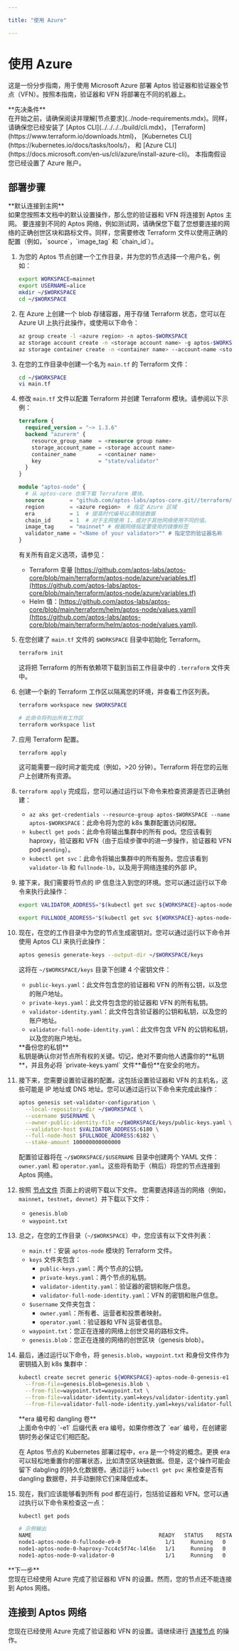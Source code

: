 ```yaml
---

title: "使用 Azure"

---
```



# 使用 Azure

这是一份分步指南，用于使用 Microsoft Azure 部署 Aptos 验证器和验证器全节点（VFN）。按照本指南，验证器和 VFN 将部署在不同的机器上。

<Callout type="warning">
**先决条件** <br/>
在开始之前，请确保阅读并理解[节点要求](../node-requirements.mdx)。同样，请确保您已经安装了 [Aptos CLI](../../../../build/cli.mdx)，
[Terraform](https://www.terraform.io/downloads.html)， 
[Kubernetes CLI](https://kubernetes.io/docs/tasks/tools/)， 
和 [Azure CLI](https://docs.microsoft.com/en-us/cli/azure/install-azure-cli)。 本指南假设您已经设置了 Azure 账户。
</Callout>

## 部署步骤

<Callout type="info">
**默认连接到主网**<br />
如果您按照本文档中的默认设置操作，那么您的验证器和 VFN 将连接到 Aptos 主网。
要连接到不同的 Aptos 网络，例如测试网，请确保您下载了您想要连接的网络的正确创世区块和路标文件。同样，您需要修改 Terraform 文件以使用正确的配置（例如，`source`，`image_tag` 和 `chain_id`）。
</Callout>

1. 为您的 Aptos 节点创建一个工作目录，并为您的节点选择一个用户名，例如：

   ```bash filename="Terminal"
   export WORKSPACE=mainnet
   export USERNAME=alice
   mkdir ~/$WORKSPACE
   cd ~/$WORKSPACE
   ```

2. 在 Azure 上创建一个 blob 存储容器，用于存储 Terraform 状态，您可以在 Azure UI 上执行此操作，或使用以下命令：

   ```bash filename="Terminal"
   az group create -l <azure region> -n aptos-$WORKSPACE
   az storage account create -n <storage account name> -g aptos-$WORKSPACE -l <azure region> --sku Standard_LRS
   az storage container create -n <container name> --account-name <storage account name> --resource-group aptos-$WORKSPACE
   ```

3. 在您的工作目录中创建一个名为 `main.tf` 的 Terraform 文件：

   ```bash filename="Terminal"
   cd ~/$WORKSPACE
   vi main.tf
   ```

4. 修改 `main.tf` 文件以配置 Terraform 并创建 Terraform 模块。请参阅以下示例：

   ```terraform filename="main.tf"
   terraform {
     required_version = "~> 1.3.6"
     backend "azurerm" {
       resource_group_name  = <resource group name>
       storage_account_name = <storage account name>
       container_name       = <container name>
       key                  = "state/validator"
     }
   }

   module "aptos-node" {
     # 从 aptos-core 仓库下载 Terraform 模块。
     source        = "github.com/aptos-labs/aptos-core.git//terraform/aptos-node/azure?ref=mainnet"
     region        = <azure region>  # 指定 Azure 区域
     era           = 1  # 提高时代编号以清除链数据
     chain_id      = 1  # 对于主网使用 1，或对于其他网络使用不同的值。
     image_tag     = "mainnet" # 根据网络指定要使用的镜像标签
     validator_name = "<Name of your validator>"" # 指定您的验证器名称
   }
   ```

   有关所有自定义选项，请参见：

   - Terraform 变量 [https://github.com/aptos-labs/aptos-core/blob/main/terraform/aptos-node/azure/variables.tf](https://github.com/aptos-labs/aptos-core/blob/main/terraform/aptos-node/azure/variables.tf)
   - Helm 值：[https://github.com/aptos-labs/aptos-core/blob/main/terraform/helm/aptos-node/values.yaml](https://github.com/aptos-labs/aptos-core/blob/main/terraform/helm/aptos-node/values.yaml).

5. 在您创建了 `main.tf` 文件的 `$WORKSPACE` 目录中初始化 Terraform。

   ```bash filename="Terminal"
   terraform init
   ```

   这将把 Terraform 的所有依赖项下载到当前工作目录中的 `.terraform` 文件夹中。

6. 创建一个新的 Terraform 工作区以隔离您的环境，并查看工作区列表。

   ```bash filename="Terminal"
   terraform workspace new $WORKSPACE

   # 此命令将列出所有工作区
   terraform workspace list
   ```

7. 应用 Terraform 配置。

   ```bash filename="Terminal"
   terraform apply
   ```

   这可能需要一段时间才能完成（例如，>20 分钟）。Terraform 将在您的云账户上创建所有资源。

8. `terraform apply` 完成后，您可以通过运行以下命令来检查资源是否已正确创建：

   - `az aks get-credentials --resource-group aptos-$WORKSPACE --name aptos-$WORKSPACE`：此命令将为您的 k8s 集群配置访问权限。
   - `kubectl get pods`：此命令将输出集群中的所有 pod。您应该看到 haproxy，验证器和 VFN（由于后续步骤中的进一步操作，验证器和 VFN pod `pending`）。
   - `kubectl get svc`：此命令将输出集群中的所有服务。您应该看到 `validator-lb` 和 `fullnode-lb`，以及用于网络连接的外部 IP。

9. 接下来，我们需要将节点的 IP 信息注入到您的环境。您可以通过运行以下命令来执行此操作：

   ```bash filename="Terminal"
   export VALIDATOR_ADDRESS="$(kubectl get svc ${WORKSPACE}-aptos-node-0-validator-lb --output jsonpath='{.status.loadBalancer.ingress[0].hostname}')"

   export FULLNODE_ADDRESS="$(kubectl get svc ${WORKSPACE}-aptos-node-0-fullnode-lb --output jsonpath='{.status.loadBalancer.ingress[0].hostname}')"
   ```

10. 现在，在您的工作目录中为您的节点生成密钥对。您可以通过运行以下命令并使用 Aptos CLI 来执行此操作：

    ```bash filename="Terminal"
    aptos genesis generate-keys --output-dir ~/$WORKSPACE/keys
    ```

    这将在 `~/$WORKSPACE/keys` 目录下创建 4 个密钥文件：

    - `public-keys.yaml`：此文件包含您的验证器和 VFN 的所有公钥，以及您的账户地址。
    - `private-keys.yaml`：此文件包含您的验证器和 VFN 的所有私钥。
    - `validator-identity.yaml`：此文件包含验证器的公钥和私钥，以及您的账户地址。
    - `validator-full-node-identity.yaml`：此文件包含 VFN 的公钥和私钥，以及您的账户地址。

    <Callout type="warning">
    **备份您的私钥** <br />
    私钥是确认你对节点所有权的关键。切记，绝对不要向他人透露你的**私钥**，并且务必将 `private-keys.yaml` 文件**备份**在安全的地方。
    </Callout>

11. 接下来，您需要设置验证器的配置。这包括设置验证器和 VFN 的主机名，这些可能是 IP 地址或 DNS 地址。您可以通过运行以下命令来完成此操作：

    ```bash filename="Terminal"
    aptos genesis set-validator-configuration \
      --local-repository-dir ~/$WORKSPACE \
      --username $USERNAME \
      --owner-public-identity-file ~/$WORKSPACE/keys/public-keys.yaml \
      --validator-host $VALIDATOR_ADDRESS:6180 \
      --full-node-host $FULLNODE_ADDRESS:6182 \
      --stake-amount 100000000000000
    ```

    配置验证器将在 `~/$WORKSPACE/$USERNAME` 目录中创建两个 YAML 文件：`owner.yaml` 和 `operator.yaml`。这些将有助于（稍后）将您的节点连接到 Aptos 网络。

12. 按照 [节点文件](../../configure/node-files-all-networks.mdx) 页面上的说明下载以下文件。
    您需要选择适当的网络（例如，`mainnet`，`testnet`，`devnet`）并下载以下文件：

    - `genesis.blob`
    - `waypoint.txt`

13. 总之，在您的工作目录（`~/$WORKSPACE`）中，您应该有以下文件列表：

    - `main.tf`：安装 `aptos-node` 模块的 Terraform 文件。
    - `keys` 文件夹包含：
      - `public-keys.yaml`：两个节点的公钥。
      - `private-keys.yaml`：两个节点的私钥。
      - `validator-identity.yaml`：验证器的密钥和账户信息。
      - `validator-full-node-identity.yaml`：VFN 的密钥和账户信息。
    - `$username` 文件夹包含：
      - `owner.yaml`：所有者、运营者和投票者映射。
      - `operator.yaml`：验证器和 VFN 运营者信息。
    - `waypoint.txt`：您正在连接的网络上创世交易的路标文件。
    - `genesis.blob`：您正在连接的网络的创世区块（genesis blob）。

14. 最后，通过运行以下命令，将 `genesis.blob`，`waypoint.txt` 和身份文件作为密钥插入到 k8s 集群中：

    ```bash filename="Terminal"
    kubectl create secret generic ${WORKSPACE}-aptos-node-0-genesis-e1 \
      --from-file=genesis.blob=genesis.blob \
      --from-file=waypoint.txt=waypoint.txt \
      --from-file=validator-identity.yaml=keys/validator-identity.yaml \
      --from-file=validator-full-node-identity.yaml=keys/validator-full-node-identity.yaml
    ```

    <Callout type="warning">
    **era 编号和 dangling 卷**<br />
    上面命令中的 `-e1` 后缀代表 era 编号。如果你修改了 `ear` 编号，在创建密钥时务必保证它们相匹配。

    在 Aptos 节点的 Kubernetes 部署过程中，`era` 是一个特定的概念。更换 era 可以轻松地重置你的部署状态，比如清空区块链数据。但是，这个操作可能会留下 dabgling 的持久化数据卷。通过运行 `kubectl get pvc` 来检查是否有 dangling 数据卷，并手动删除它们来降低成本。
    </Callout>

15. 现在，我们应该能够看到所有 pod 都在运行，包括验证器和 VFN。您可以通过执行以下命令来检查这一点：

    ```bash filename="Terminal"
    kubectl get pods

    # 示例输出
    NAME                                        READY   STATUS    RESTARTS   AGE
    node1-aptos-node-0-fullnode-e9-0              1/1     Running   0          4h31m
    node1-aptos-node-0-haproxy-7cc4c5f74c-l4l6n   1/1     Running   0          4h40m
    node1-aptos-node-0-validator-0                1/1     Running   0          4h30m
    ```

<Callout type="warning">
**下一步** <br />
您现在已经使用 Azure 完成了验证器和 VFN 的设置。然而，您的节点还不能连接到 Aptos 网络。
</Callout>

## 连接到 Aptos 网络

您现在已经使用 Azure 完成了验证器和 VFN 的设置。请继续进行 [连接节点](../connect-nodes.mdx) 的操作。
